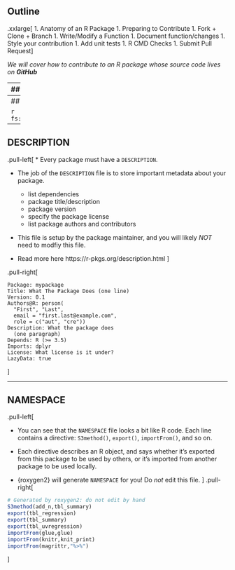 ## Outline

.xxlarge[
1. Anatomy of an R Package
1. Preparing to Contribute
1. Fork + Clone + Branch
1. Write/Modify a Function
1. Document function/changes
1. Style your contribution
1. Add unit tests
1. R CMD Checks
1. Submit Pull Request
]

_We will cover how to contribute to an R package whose source code lives on **GitHub**_

---
## Other Resources

.pull-left[
[![](Images/r-packages-cover.png)](https://r-pkgs.org/)
]
.pull-right[
[![](Images/ropensci-packages-cover.png)](https://devguide.ropensci.org/)
]

---
## Anatomy of an R Package

```r
fs::dir_tree(here::here("toy.pkg"))
```

---
## DESCRIPTION

.pull-left[
* Every package must have a `DESCRIPTION`.

* The job of the `DESCRIPTION` file is to store important metadata about your package.

  - list dependencies
  - package title/description
  - package version
  - specify the package license
  - list package authors and contributors
  
* This file is setup by the package maintainer, and you will likely _NOT_ need to modfiy this file.

* Read more here https://r-pkgs.org/description.html
]

.pull-right[
```
Package: mypackage
Title: What The Package Does (one line)
Version: 0.1
Authors@R: person(
  "First", "Last", 
  email = "first.last@example.com",
  role = c("aut", "cre"))
Description: What the package does 
  (one paragraph)
Depends: R (>= 3.5)
Imports: dplyr
License: What license is it under?
LazyData: true
```
]

---
## NAMESPACE

.pull-left[

* You can see that the `NAMESPACE` file looks a bit like R code. Each line contains a directive: `S3method()`, `export()`, `importFrom()`, and so on. 

* Each directive describes an R object, and says whether it’s exported from this package to be used by others, or it’s imported from another package to be used locally.

* {roxygen2} will generate `NAMESPACE` for you! Do _not_ edit this file.
]
.pull-right[
```r
# Generated by roxygen2: do not edit by hand
S3method(add_n,tbl_summary)
export(tbl_regression)
export(tbl_summary)
export(tbl_uvregression)
importFrom(glue,glue)
importFrom(knitr,knit_print)
importFrom(magrittr,"%>%")
```


]